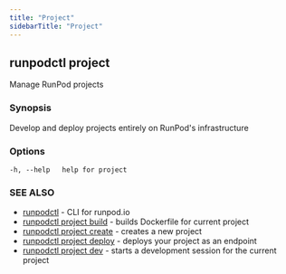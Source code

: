 ```yaml
---
title: "Project"
sidebarTitle: "Project"
---
```


## runpodctl project

Manage RunPod projects

### Synopsis

Develop and deploy projects entirely on RunPod's infrastructure

### Options

```text
-h, --help   help for project
```

### SEE ALSO

* [runpodctl](/runpodctl/reference/runpodctl) - CLI for runpod.io
* [runpodctl project build](/runpodctl/reference/runpodctl_project_build) - builds Dockerfile for current project
* [runpodctl project create](/runpodctl/reference/runpodctl_project_create) - creates a new project
* [runpodctl project deploy](/runpodctl/reference/runpodctl_project_deploy) - deploys your project as an endpoint
* [runpodctl project dev](/runpodctl/reference/runpodctl_project_dev) - starts a development session for the current project
